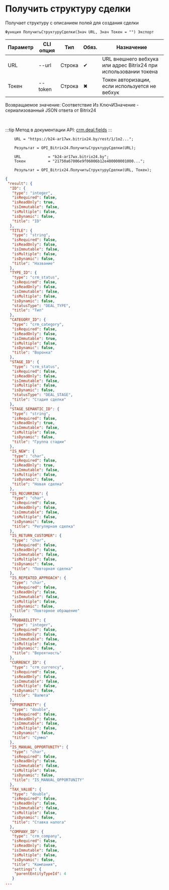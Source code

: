 ﻿---
sidebar_position: 6
---


# Получить структуру сделки
 Получает структуру с описанием полей для создания сделки



`Функция ПолучитьСтруктуруСделки(Знач URL, Знач Токен = "") Экспорт`

  | Параметр | CLI опция | Тип | Обяз. | Назначение |
  |-|-|-|-|-|
  | URL | --url | Строка | &#x2714; | URL внешнего вебхука или адрес Bitrix24 при использовании токена |
  | Токен | --token | Строка | &#x2716; | Токен авторизации, если используется не вебхук |

  
  Возвращаемое значение:   Соответствие Из КлючИЗначение - сериализованный JSON ответа от Bitrix24

<br/>

:::tip
Метод в документации API: [crm.deal.fields](https://dev.1c-bitrix.ru/rest_help/crm/cdeals/crm_deal_fields.php)
:::
<br/>


```bsl title="Пример использования для 1С:Предприятие/OneScript"
    URL = "https://b24-ar17wx.bitrix24.by/rest/1/1o2...";

    Результат = OPI_Bitrix24.ПолучитьСтруктуруСделки(URL);

    URL            = "b24-ar17wx.bitrix24.by";
    Токен          = "21750a67006e9f06006b12e400000001000...";

    Результат = OPI_Bitrix24.ПолучитьСтруктуруСделки(URL, Токен);
```
    



```json title="Результат"
{
 "result": {
  "ID": {
   "type": "integer",
   "isRequired": false,
   "isReadOnly": true,
   "isImmutable": false,
   "isMultiple": false,
   "isDynamic": false,
   "title": "ID"
  },
  "TITLE": {
   "type": "string",
   "isRequired": false,
   "isReadOnly": false,
   "isImmutable": false,
   "isMultiple": false,
   "isDynamic": false,
   "title": "Название"
  },
  "TYPE_ID": {
   "type": "crm_status",
   "isRequired": false,
   "isReadOnly": false,
   "isImmutable": false,
   "isMultiple": false,
   "isDynamic": false,
   "statusType": "DEAL_TYPE",
   "title": "Тип"
  },
  "CATEGORY_ID": {
   "type": "crm_category",
   "isRequired": false,
   "isReadOnly": false,
   "isImmutable": true,
   "isMultiple": false,
   "isDynamic": false,
   "title": "Воронка"
  },
  "STAGE_ID": {
   "type": "crm_status",
   "isRequired": false,
   "isReadOnly": false,
   "isImmutable": false,
   "isMultiple": false,
   "isDynamic": false,
   "statusType": "DEAL_STAGE",
   "title": "Стадия сделки"
  },
  "STAGE_SEMANTIC_ID": {
   "type": "string",
   "isRequired": false,
   "isReadOnly": true,
   "isImmutable": false,
   "isMultiple": false,
   "isDynamic": false,
   "title": "Группа стадии"
  },
  "IS_NEW": {
   "type": "char",
   "isRequired": false,
   "isReadOnly": true,
   "isImmutable": false,
   "isMultiple": false,
   "isDynamic": false,
   "title": "Новая сделка"
  },
  "IS_RECURRING": {
   "type": "char",
   "isRequired": false,
   "isReadOnly": false,
   "isImmutable": false,
   "isMultiple": false,
   "isDynamic": false,
   "title": "Регулярная сделка"
  },
  "IS_RETURN_CUSTOMER": {
   "type": "char",
   "isRequired": false,
   "isReadOnly": false,
   "isImmutable": false,
   "isMultiple": false,
   "isDynamic": false,
   "title": "Повторная сделка"
  },
  "IS_REPEATED_APPROACH": {
   "type": "char",
   "isRequired": false,
   "isReadOnly": false,
   "isImmutable": false,
   "isMultiple": false,
   "isDynamic": false,
   "title": "Повторное обращение"
  },
  "PROBABILITY": {
   "type": "integer",
   "isRequired": false,
   "isReadOnly": false,
   "isImmutable": false,
   "isMultiple": false,
   "isDynamic": false,
   "title": "Вероятность"
  },
  "CURRENCY_ID": {
   "type": "crm_currency",
   "isRequired": false,
   "isReadOnly": false,
   "isImmutable": false,
   "isMultiple": false,
   "isDynamic": false,
   "title": "Валюта"
  },
  "OPPORTUNITY": {
   "type": "double",
   "isRequired": false,
   "isReadOnly": false,
   "isImmutable": false,
   "isMultiple": false,
   "isDynamic": false,
   "title": "Сумма"
  },
  "IS_MANUAL_OPPORTUNITY": {
   "type": "char",
   "isRequired": false,
   "isReadOnly": false,
   "isImmutable": false,
   "isMultiple": false,
   "isDynamic": false,
   "title": "IS_MANUAL_OPPORTUNITY"
  },
  "TAX_VALUE": {
   "type": "double",
   "isRequired": false,
   "isReadOnly": false,
   "isImmutable": false,
   "isMultiple": false,
   "isDynamic": false,
   "title": "Ставка налога"
  },
  "COMPANY_ID": {
   "type": "crm_company",
   "isRequired": false,
   "isReadOnly": false,
   "isImmutable": false,
   "isMultiple": false,
   "isDynamic": false,
   "title": "Компания",
   "settings": {
    "parentEntityTypeId": 4
   }
...
```
